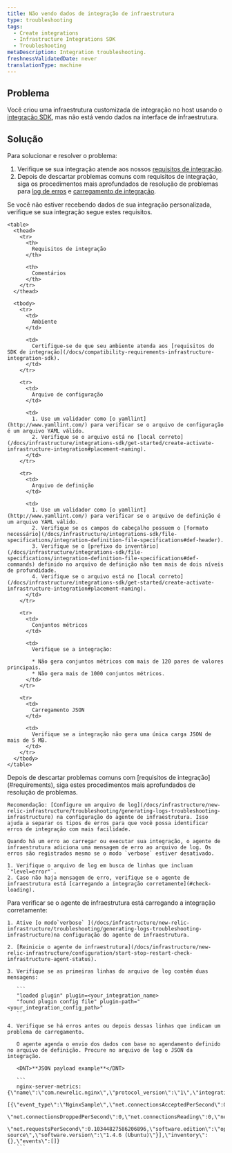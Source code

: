```yaml
---
title: Não vendo dados de integração de infraestrutura
type: troubleshooting
tags:
  - Create integrations
  - Infrastructure Integrations SDK
  - Troubleshooting
metaDescription: Integration troubleshooting.
freshnessValidatedDate: never
translationType: machine
---
```


## Problema

Você criou uma infraestrutura customizada de integração no host usando o [integração SDK](/docs/integrations/integrations-sdk/getting-started/introduction-infrastructure-integrations-sdk), mas não está vendo dados na interface de infraestrutura.

## Solução

Para solucionar e resolver o problema:

1. Verifique se sua integração atende aos nossos [requisitos de integração](#requirements).
2. Depois de descartar problemas comuns com requisitos de integração, siga os procedimentos mais aprofundados de resolução de problemas para [log de erros](#check-errors) e [carregamento de integração](#check-loading).

<CollapserGroup>
  <Collapser id="requirements" title="Solucionar problemas de requisitos de integração">
    Se você não estiver recebendo dados de sua integração personalizada, verifique se sua integração segue estes requisitos.

    <table>
      <thead>
        <tr>
          <th>
            Requisitos de integração
          </th>

          <th>
            Comentários
          </th>
        </tr>
      </thead>

      <tbody>
        <tr>
          <td>
            Ambiente
          </td>

          <td>
            Certifique-se de que seu ambiente atenda aos [requisitos do SDK de integração](/docs/compatibility-requirements-infrastructure-integration-sdk).
          </td>
        </tr>

        <tr>
          <td>
            Arquivo de configuração
          </td>

          <td>
            1. Use um validador como [o yamllint](http://www.yamllint.com/) para verificar se o arquivo de configuração é um arquivo YAML válido.
            2. Verifique se o arquivo está no [local correto](/docs/infrastructure/integrations-sdk/get-started/create-activate-infrastructure-integration#placement-naming).
          </td>
        </tr>

        <tr>
          <td>
            Arquivo de definição
          </td>

          <td>
            1. Use um validador como [o yamllint](http://www.yamllint.com/) para verificar se o arquivo de definição é um arquivo YAML válido.
            2. Verifique se os campos do cabeçalho possuem o [formato necessário](/docs/infrastructure/integrations-sdk/file-specifications/integration-definition-file-specifications#def-header).
            3. Verifique se o [prefixo do inventário](/docs/infrastructure/integrations-sdk/file-specifications/integration-definition-file-specifications#def-commands) definido no arquivo de definição não tem mais de dois níveis de profundidade.
            4. Verifique se o arquivo está no [local correto](/docs/infrastructure/integrations-sdk/get-started/create-activate-infrastructure-integration#placement-naming).
          </td>
        </tr>

        <tr>
          <td>
            Conjuntos métricos
          </td>

          <td>
            Verifique se a integração:

            * Não gera conjuntos métricos com mais de 120 pares de valores principais.
            * Não gera mais de 1000 conjuntos métricos.
          </td>
        </tr>

        <tr>
          <td>
            Carregamento JSON
          </td>

          <td>
            Verifique se a integração não gera uma única carga JSON de mais de 5 MB.
          </td>
        </tr>
      </tbody>
    </table>
  </Collapser>

  <Collapser id="check-errors" title="Verifique o arquivo de integração de log para mensagem de erro">
    Depois de descartar problemas comuns com [requisitos de integração](#requirements), siga estes procedimentos mais aprofundados de resolução de problemas.

    Recomendação: [Configure um arquivo de log](/docs/infrastructure/new-relic-infrastructure/troubleshooting/generating-logs-troubleshooting-infrastructure) na configuração do agente de infraestrutura. Isso ajuda a separar os tipos de erros para que você possa identificar erros de integração com mais facilidade.

    Quando há um erro ao carregar ou executar sua integração, o agente de infraestrutura adiciona uma mensagem de erro ao arquivo de log. Os erros são registrados mesmo se o modo `verbose` estiver desativado.

    1. Verifique o arquivo de log em busca de linhas que incluam `"level=error"`.
    2. Caso não haja mensagem de erro, verifique se o agente de infraestrutura está [carregando a integração corretamente](#check-loading).
  </Collapser>

  <Collapser id="check-loading" title="Verifique se a integração está carregando corretamente">
    Para verificar se o agente de infraestrutura está carregando a integração corretamente:

    1. Ative [o modo`verbose` ](/docs/infrastructure/new-relic-infrastructure/troubleshooting/generating-logs-troubleshooting-infrastructure)na configuração do agente de infraestrutura.

    2. [Reinicie o agente de infraestrutura](/docs/infrastructure/new-relic-infrastructure/configuration/start-stop-restart-check-infrastructure-agent-status).

    3. Verifique se as primeiras linhas do arquivo de log contêm duas mensagens:

       ```
       "loaded plugin" plugin=<your_integration_name>
       "found plugin config file" plugin-path="<your_integration_config_path>"
       ```

    4. Verifique se há erros antes ou depois dessas linhas que indicam um problema de carregamento.

       O agente agenda o envio dos dados com base no agendamento definido no arquivo de definição. Procure no arquivo de log o JSON da integração.

       <DNT>**JSON payload example**</DNT>

       ```
       nginx-server-metrics: {\"name\":\"com.newrelic.nginx\",\"protocol_version\":\"1\",\"integration_version\":\"0.5.0\",\"metrics\":
       [{\"event_type\":\"NginxSample\",\"net.connectionsAcceptedPerSecond\":0.10344827586206896,\"net.connectionsActive\":1,
       \"net.connectionsDroppedPerSecond\":0,\"net.connectionsReading\":0,\"net.connectionsWaiting\":0,\"net.connectionsWriting\":1,
       \"net.requestsPerSecond\":0.10344827586206896,\"software.edition\":\"open source\",\"software.version\":\"1.4.6 (Ubuntu)\"}],\"inventory\":{},\"events\":[]}
       ```
  </Collapser>
</CollapserGroup>